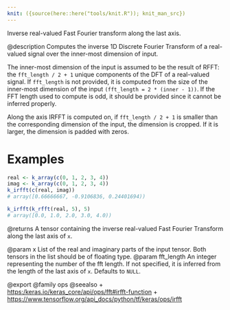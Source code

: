 ```yaml
---
knit: ({source(here::here("tools/knit.R")); knit_man_src})
---
```

Inverse real-valued Fast Fourier transform along the last axis.

@description
Computes the inverse 1D Discrete Fourier Transform of a real-valued signal
over the inner-most dimension of input.

The inner-most dimension of the input is assumed to be the result of RFFT:
the `fft_length / 2 + 1` unique components of the DFT of a real-valued
signal. If `fft_length` is not provided, it is computed from the size of the
inner-most dimension of the input `(fft_length = 2 * (inner - 1))`. If the
FFT length used to compute is odd, it should be provided since it cannot
be inferred properly.

Along the axis IRFFT is computed on, if `fft_length / 2 + 1` is smaller than
the corresponding dimension of the input, the dimension is cropped. If it is
larger, the dimension is padded with zeros.

# Examples
```r
real <- k_array(c(0, 1, 2, 3, 4))
imag <- k_array(c(0, 1, 2, 3, 4))
k_irfft(c(real, imag))
# array([0.66666667, -0.9106836, 0.24401694))
```

```r
k_irfft(k_rfft(real, 5), 5)
# array([0.0, 1.0, 2.0, 3.0, 4.0))
```

@returns
A tensor containing the inverse real-valued Fast Fourier Transform
along the last axis of `x`.

@param x List of the real and imaginary parts of the input tensor. Both
    tensors in the list should be of floating type.
@param fft_length An integer representing the number of the fft length. If not
    specified, it is inferred from the length of the last axis of `x`.
    Defaults to `NULL`.

@export
@family ops
@seealso
+ <https:/keras.io/keras_core/api/ops/fft#irfft-function>
+ <https://www.tensorflow.org/api_docs/python/tf/keras/ops/irfft>
